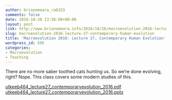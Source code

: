 ```yaml
---
author: brianomeara_ra6153
comments: false
date: 2016-10-28 13:58:08+00:00
layout: post
link: http://www.brianomeara.info/2016/10/28/macroevolution-2016-lecture-27-contemporary-human-evolution/
slug: macroevolution-2016-lecture-27-contemporary-human-evolution
title: 'Macroevolution 2016: Lecture 27, Contemporary Human Evolution'
wordpress_id: 595
categories:
- Macroevolution
- Teaching
---
```


There are no more saber toothed cats hunting us. So we're done evolving, right?
Nope.
This class covers some modern studies of this.

[utkeeb464_lecture27_contemporaryevolution_2016.pdf](http://brianomeara.info/wordpress_beta/wp-content/uploads/2016/10/UTKEEB464_Lecture27_ContemporaryEvolution_2016.pdf) [utkeeb464_lecture27_contemporaryevolution_2016.pptx](http://brianomeara.info/wordpress_beta/wp-content/uploads/2016/10/UTKEEB464_Lecture27_ContemporaryEvolution_2016.pptx)

